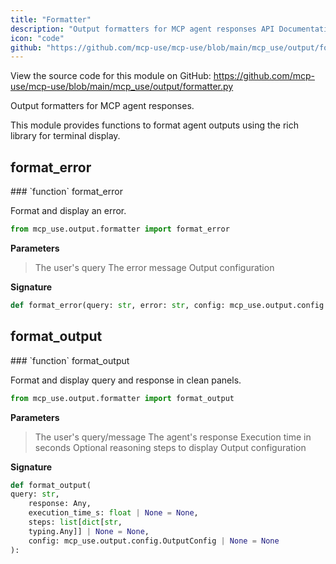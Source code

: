 ```yaml
---
title: "Formatter"
description: "Output formatters for MCP agent responses API Documentation"
icon: "code"
github: "https://github.com/mcp-use/mcp-use/blob/main/mcp_use/output/formatter.py"
---
```



<Callout type="info" title="Source Code">
View the source code for this module on GitHub: <a href='https://github.com/mcp-use/mcp-use/blob/main/mcp_use/output/formatter.py' target='_blank' rel='noopener noreferrer'>https://github.com/mcp-use/mcp-use/blob/main/mcp_use/output/formatter.py</a>
</Callout>

Output formatters for MCP agent responses.

This module provides functions to format agent outputs
using the rich library for terminal display.


## format_error
<Card type="info">
### `function` format_error

Format and display an error.


```python
from mcp_use.output.formatter import format_error
```

**Parameters**
><ParamField body="query" type="str" required="True" >   The user's query </ParamField>
><ParamField body="error" type="str" required="True" >   The error message </ParamField>
><ParamField body="config" type="mcp_use.output.config.OutputConfig | None" default="None" >   Output configuration </ParamField>

**Signature**
```python wrap
def format_error(query: str, error: str, config: mcp_use.output.config.OutputConfig | None = None):
```

</Card>


## format_output
<Card type="info">
### `function` format_output

Format and display query and response in clean panels.


```python
from mcp_use.output.formatter import format_output
```

**Parameters**
><ParamField body="query" type="str" required="True" >   The user's query/message </ParamField>
><ParamField body="response" type="Any" required="True" >   The agent's response </ParamField>
><ParamField body="execution_time_s" type="float | None" default="None" >   Execution time in seconds </ParamField>
><ParamField body="steps" type="list[dict[str, typing.Any]] | None" default="None" >   Optional reasoning steps to display </ParamField>
><ParamField body="config" type="mcp_use.output.config.OutputConfig | None" default="None" >   Output configuration </ParamField>

**Signature**
```python wrap
def format_output(
query: str,
    response: Any,
    execution_time_s: float | None = None,
    steps: list[dict[str,
    typing.Any]] | None = None,
    config: mcp_use.output.config.OutputConfig | None = None
):
```

</Card>

